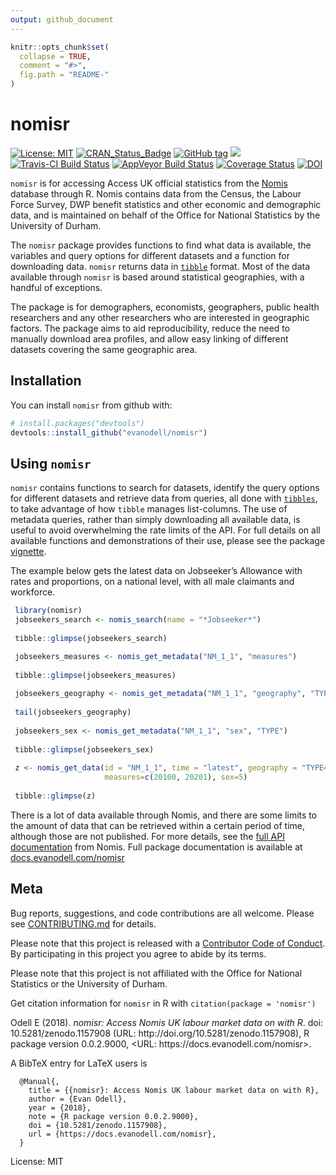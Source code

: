 ```yaml
---
output: github_document
---
```


<!-- README.md is generated from README.Rmd. Please edit that file -->

```r
knitr::opts_chunk$set(
  collapse = TRUE,
  comment = "#>",
  fig.path = "README-"
)
```

# nomisr

[![License: MIT](https://img.shields.io/badge/License-MIT-blue.svg)](https://opensource.org/licenses/MIT)
[![CRAN_Status_Badge](https://www.r-pkg.org/badges/version/nomisr)](https://cran.r-project.org/package=nomisr)
[![GitHub tag](https://img.shields.io/github/tag/evanodell/nomisr.svg)](https://github.com/evanodell/nomisr)
[![](https://cranlogs.r-pkg.org/badges/grand-total/nomisr)](https://dgrtwo.shinyapps.io/cranview/)
[![Travis-CI Build Status](https://travis-ci.org/evanodell/nomisr.svg?branch=master)](https://travis-ci.org/evanodell/nomisr)
[![AppVeyor Build Status](https://ci.appveyor.com/api/projects/status/github/evanodell/nomisr?branch=master&svg=true)](https://ci.appveyor.com/project/evanodell/nomisr)
[![Coverage Status](https://img.shields.io/codecov/c/github/evanodell/nomisr/master.svg)](https://codecov.io/github/evanodell/nomisr?branch=master)
[![DOI](https://zenodo.org/badge/118144805.svg)](https://zenodo.org/badge/latestdoi/118144805)

`nomisr` is for accessing Access UK official statistics from the [Nomis](https://www.nomisweb.co.uk/) database through R. Nomis contains data from the Census, the Labour Force Survey, DWP benefit statistics and other economic and demographic data, and is maintained on behalf of the Office for National Statistics by the University of Durham.

The `nomisr` package provides functions to find what data is available, the  variables and query options for different datasets and a function for downloading data. `nomisr` returns data in [`tibble`](https://cran.r-project.org/package=tibble) format. Most of the data available through `nomisr` is based around statistical geographies, with a handful of exceptions.

The package is for demographers, economists, geographers, public health researchers and any other researchers who are interested in geographic factors. The package aims to aid reproducibility, reduce the need to manually download area profiles, and allow easy linking of different datasets covering the same geographic area.

## Installation

You can install `nomisr` from github with:

```r
# install.packages("devtools")
devtools::install_github("evanodell/nomisr")
```

## Using `nomisr`

`nomisr` contains functions to search for datasets, identify the query options for different datasets and retrieve data from queries, all done with [`tibbles`](http://tibble.tidyverse.org/), to take advantage of how `tibble` manages list-columns. The use of metadata queries, rather than simply downloading all available data, is useful to avoid overwhelming the rate limits of the API. For full details on all available functions and demonstrations of their use, please see the package [vignette](https://docs.evanodell.com/nomisr/articles/introduction.html).

The example below gets the latest data on Jobseeker's Allowance with rates and proportions, on a national level, with all male claimants and workforce.

```r
 library(nomisr)
 jobseekers_search <- nomis_search(name = "*Jobseeker*")
 
 tibble::glimpse(jobseekers_search)

 jobseekers_measures <- nomis_get_metadata("NM_1_1", "measures")
 
 tibble::glimpse(jobseekers_measures)
 
 jobseekers_geography <- nomis_get_metadata("NM_1_1", "geography", "TYPE")
 
 tail(jobseekers_geography)
 
 jobseekers_sex <- nomis_get_metadata("NM_1_1", "sex", "TYPE")
 
 tibble::glimpse(jobseekers_sex)
 
 z <- nomis_get_data(id = "NM_1_1", time = "latest", geography = "TYPE499",
                     measures=c(20100, 20201), sex=5)
 
 tibble::glimpse(z)
```

There is a lot of data available through Nomis, and there are some limits to the amount of data that can be retrieved within a certain period of time, although those are not published. For more details, see the [full API documentation](https://www.nomisweb.co.uk/api/v01/help) from Nomis. Full package documentation is available at [docs.evanodell.com/nomisr](https://docs.evanodell.com/nomisr)


## Meta

Bug reports, suggestions, and code contributions are all welcome. Please see [CONTRIBUTING.md]([CONTRIBUTING.md]) for details.

Please note that this project is released with a [Contributor Code of Conduct](CONDUCT.md). By participating in this project you agree to abide by its terms.

Please note that this project is not affiliated with the Office for National Statistics or the University of Durham.

Get citation information for `nomisr` in R with `citation(package = 'nomisr')`

Odell E (2018). _nomisr: Access Nomis UK labour market data on with R_. doi: 10.5281/zenodo.1157908 (URL:
http://doi.org/10.5281/zenodo.1157908), R package version 0.0.2.9000, <URL:
https://docs.evanodell.com/nomisr>.

A BibTeX entry for LaTeX users is

```
  @Manual{,
    title = {{nomisr}: Access Nomis UK labour market data on with R},
    author = {Evan Odell},
    year = {2018},
    note = {R package version 0.0.2.9000},
    doi = {10.5281/zenodo.1157908},
    url = {https://docs.evanodell.com/nomisr},
  }
```

License: MIT

